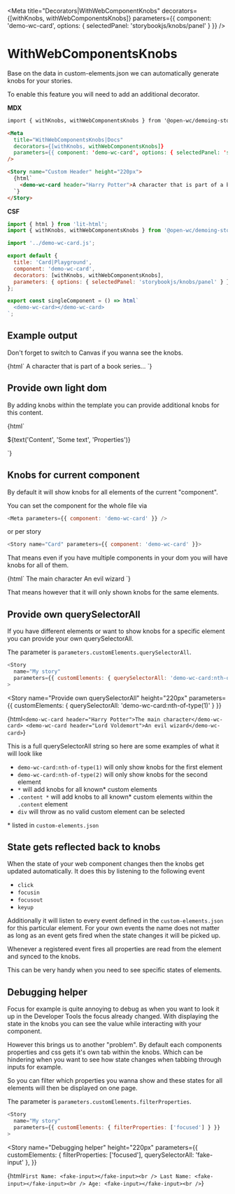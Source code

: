 

<Meta
  title="Decorators|WithWebComponentKnobs"
  decorators={[withKnobs, withWebComponentsKnobs]}
  parameters={{ component: 'demo-wc-card', options: { selectedPanel: 'storybookjs/knobs/panel' } }}
/>

# WithWebComponentsKnobs

Base on the data in custom-elements.json we can automatically generate knobs for your stories.

To enable this feature you will need to add an additional decorator.

**MDX**

```md
import { withKnobs, withWebComponentsKnobs } from '@open-wc/demoing-storybook';

<Meta
  title="WithWebComponentsKnobs|Docs"
  decorators={[withKnobs, withWebComponentsKnobs]}
  parameters={{ component: 'demo-wc-card', options: { selectedPanel: 'storybookjs/knobs/panel' } }}
/>

<Story name="Custom Header" height="220px">
  {html`
    <demo-wc-card header="Harry Potter">A character that is part of a book series...</demo-wc-card>
  `}
</Story>
```

**CSF**

```js
import { html } from 'lit-html';
import { withKnobs, withWebComponentsKnobs } from '@open-wc/demoing-storybook';

import '../demo-wc-card.js';

export default {
  title: 'Card|Playground',
  component: 'demo-wc-card',
  decorators: [withKnobs, withWebComponentsKnobs],
  parameters: { options: { selectedPanel: 'storybookjs/knobs/panel' } },
};

export const singleComponent = () => html`
  <demo-wc-card></demo-wc-card>
`;
```

## Example output

Don't forget to switch to Canvas if you wanna see the knobs.

<Story name="Example output" height="220px">
  {html`
    <demo-wc-card header="Harry Potter">
      A character that is part of a book series...
    </demo-wc-card>
  `}
</Story>

## Provide own light dom

By adding knobs within the template you can provide additional knobs for this content.

<Preview withToolbar>
  <Story name="Provide own light dom" height="220px">
    {html`
      <demo-wc-card>
        <p>${text('Content', 'Some text', 'Properties')}</p>
      </demo-wc-card>
    `}
  </Story>
</Preview>

## Knobs for current component

By default it will show knobs for all elements of the current "component".

You can set the component for the whole file via

```js
<Meta parameters={{ component: 'demo-wc-card' }} />
```

or per story

```js
<Story name="Card" parameters={{ component: 'demo-wc-card' }}>
```

That means even if you have multiple components in your dom you will have knobs for all of them.

<Story name="Knobs for current Component" height="220px">
  {html`
    <demo-wc-card header="Harry Potter">The main character</demo-wc-card>
    <demo-wc-card header="Lord Voldemort">An evil wizard</demo-wc-card>
  `}
</Story>

That means however that it will only shown knobs for the same elements.

## Provide own querySelectorAll

If you have different elements or want to show knobs for a specific element you can provide your own querySelectorAll.

The parameter is `parameters.customElements.querySelectorAll`.

```js
<Story
  name="My story"
  parameters={{ customElements: { querySelectorAll: 'demo-wc-card:nth-of-type(1)' } }}
>
```

<Story
  name="Provide own querySelectorAll"
  height="220px"
  parameters={{ customElements: { querySelectorAll: 'demo-wc-card:nth-of-type(1)' } }}
>
  {html`
    <demo-wc-card header="Harry Potter">The main character</demo-wc-card>
    <demo-wc-card header="Lord Voldemort">An evil wizard</demo-wc-card>
  `}
</Story>

This is a full querySelectorAll string so here are some examples of what it will look like

- `demo-wc-card:nth-of-type(1)` will only show knobs for the first element
- `demo-wc-card:nth-of-type(2)` will only show knobs for the second element
- `*` will add knobs for all known\* custom elements
- `.content *` will add knobs to all known\* custom elements within the `.content` element
- `div` will throw as no valid custom element can be selected

\* listed in `custom-elements.json`

## State gets reflected back to knobs

When the state of your web component changes then the knobs get updated automatically.
It does this by listening to the following event

- `click`
- `focusin`
- `focusout`
- `keyup`

Additionally it will listen to every event defined in the `custom-elements.json` for this particular element.
For your own events the name does not matter as long as an event gets fired when the state changes it will be picked up.

Whenever a registered event fires all properties are read from the element and synced to the knobs.

This can be very handy when you need to see specific states of elements.

## Debugging helper

Focus for example is quite annoying to debug as when you want to look it up in the Developer Tools the focus already changed.
With displaying the state in the knobs you can see the value while interacting with your component.

However this brings us to another "problem". By default each components properties and css gets it's own tab within the knobs.
Which can be hindering when you want to see how state changes when tabbing through inputs for example.

So you can filter which properties you wanna show and these states for all elements will then be displayed on one page.

The parameter is `parameters.customElements.filterProperties`.

```js
<Story
  name="My story"
  parameters={{ customElements: { filterProperties: ['focused'] } }}
>
```

<Story
  name="Debugging helper"
  height="220px"
  parameters={{
    customElements: { filterProperties: ['focused'], querySelectorAll: 'fake-input' },
  }}
>
  {html`
    First Name:
    <fake-input></fake-input><br />
    Last Name:
    <fake-input></fake-input><br />
    Age:
    <fake-input></fake-input><br />
  `}
</Story>
